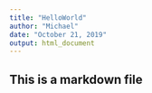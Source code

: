 ```yaml
---
title: "HelloWorld"
author: "Michael"
date: "October 21, 2019"
output: html_document
---
```


## This is a markdown file